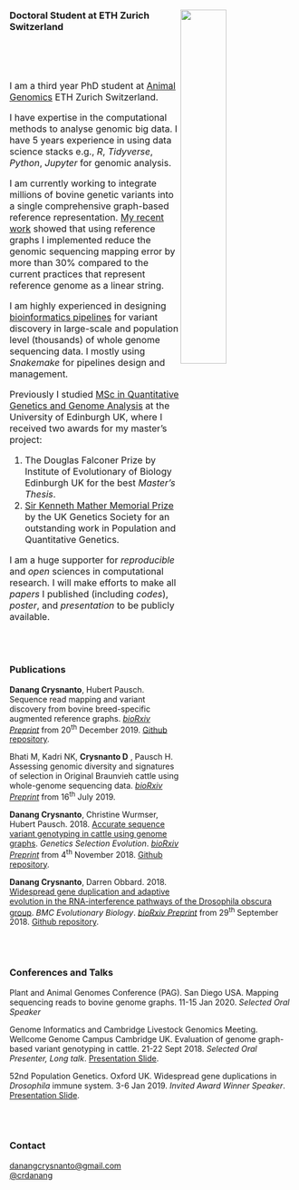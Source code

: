 ###
###
###
###
<a href="https://www.ethz.ch/en.html"><img src="figs/eth_logo.png" width="40%" height="40%" align="right"></a>  

### Doctoral Student at ETH Zurich Switzerland  
<br></br>
<br></br>
<font size="3">I am a third year PhD student at [Animal Genomics](http://www.ag.ethz.ch/) ETH Zurich Switzerland. 


I have expertise in the computational methods to analyse genomic big data. I have 5 years experience in using data science stacks e.g., *R*, *Tidyverse*, *Python*, *Jupyter* for genomic analysis. 

I am currently working to integrate millions of bovine genetic variants into a single comprehensive graph-based reference representation. [My recent work](https://www.biorxiv.org/content/10.1101/2019.12.20.882423v1) showed that using reference graphs I implemented reduce the genomic sequencing mapping error by more than 30% compared to the current practices that represent reference genome as a linear string. 


I am highly experienced in designing [bioinformatics pipelines](https://gsejournal.biomedcentral.com/articles/10.1186/s12711-019-0462-x) for variant discovery in large-scale and population level (thousands) of whole genome sequencing data. I mostly using *Snakemake* for pipelines design and management.

Previously I studied [MSc in Quantitative Genetics and Genome Analysis](http://qgen.bio.ed.ac.uk/) at the University of Edinburgh UK, where I received two awards for my master's project:  

(1)  The Douglas Falconer Prize by Institute of Evolutionary of Biology Edinburgh UK for the best *Master's Thesis*.
(2)  [Sir Kenneth Mather Memorial Prize](http://www.genetics.org.uk/medals-and-prizes/sir-kenneth-mather-memorial-prize/sir-kenneth-mather-memorial-prize-2016-17/) by the UK Genetics Society for an outstanding work in Population and Quantitative Genetics.


I am a huge supporter for *reproducible* and *open* sciences in computational research. I will make efforts to make all *papers* I published (including *codes*), *poster*, and *presentation* to be publicly available. 

</font>
<br></br>

### **Publications** 
<script type='text/javascript' src='https://d1bxh8uas1mnw7.cloudfront.net/assets/embed.js'></script>

**Danang Crysnanto**, Hubert Pausch. Sequence read mapping and variant discovery from bovine breed-specific augmented reference graphs. [*bioRxiv Preprint*](https://www.biorxiv.org/content/10.1101/2019.12.20.882423v1) from 20<sup>th</sup> December 2019. [Github repository](https://github.com/danangcrysnanto/bovine-graphs-mapping).

Bhati M, Kadri NK, **Crysnanto D** ,  Pausch H. Assessing genomic diversity and signatures of selection in Original Braunvieh cattle using whole-genome sequencing data. [*bioRxiv Preprint*](https://www.biorxiv.org/content/10.1101/703439v1) from 16<sup>th</sup> July 2019.

**Danang Crysnanto**, Christine Wurmser, Hubert Pausch. 2018. [Accurate sequence variant genotyping in cattle using genome graphs](https://gsejournal.biomedcentral.com/articles/10.1186/s12711-019-0462-x). *Genetics Selection Evolution*.  [*bioRxiv Preprint*](https://www.biorxiv.org/content/10.1101/460345v2) from 4<sup>th</sup> November 2018. [Github repository](https://github.com/danangcrysnanto/Graph-genotyping-paper-pipelines).


**Danang Crysnanto**, Darren Obbard. 2018. [Widespread gene duplication and adaptive evolution in the RNA-interference pathways of the Drosophila obscura group](https://bmcevolbiol.biomedcentral.com/articles/10.1186/s12862-019-1425-0). *BMC Evolutionary Biology*. [*bioRxiv Preprint*](https://www.biorxiv.org/content/10.1101/429894v3) from 29<sup>th</sup> September 2018. 
[Github repository](https://github.com/danangcrysnanto/RNAi-duplication).

<br></br>


### **Conferences and Talks **

Plant and Animal Genomes Conference (PAG). San Diego USA. Mapping sequencing reads to bovine genome graphs. 11-15 Jan 2020. *Selected Oral Speaker*

Genome Informatics and Cambridge Livestock Genomics Meeting. Wellcome Genome Campus Cambridge UK. Evaluation of genome graph-based variant genotyping in cattle. 21-22 Sept 2018. *Selected Oral Presenter, Long talk*. [Presentation Slide](https://doi.org/10.6084/m9.figshare.11454906.v1).

52nd Population Genetics. Oxford UK. Widespread gene duplications in *Drosophila* immune system. 3-6 Jan 2019. *Invited Award Winner Speaker*. [Presentation Slide](https://doi.org/10.6084/m9.figshare.11454900.v1).

<br></br>

### **Contact **      

<i class="far fa-envelope"></i>    <a href="mailto:danangcrysnanto@gmail.com">danangcrysnanto@gmail.com</a> <br>
<i class="fab fa-twitter"></i>     <a href="https://twitter.com/crdanang">@crdanang</a> 
